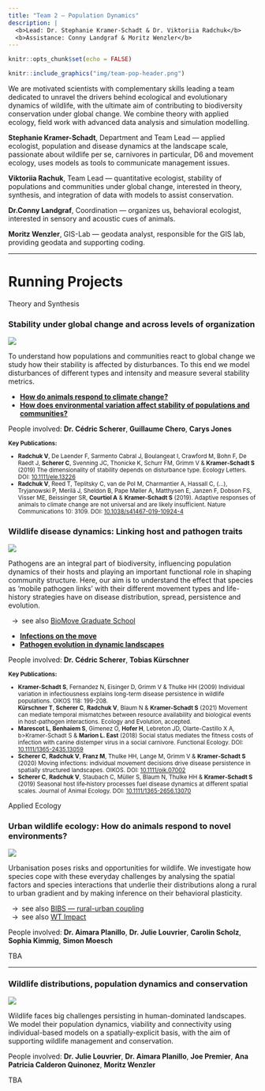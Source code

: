 ```yaml
---
title: "Team 2 — Population Dynamics"
description: |
  <b>Lead: Dr. Stephanie Kramer-Schadt & Dr. Viktoriia Radchuk</b>  
  <b>Assistance: Conny Landgraf & Moritz Wenzler</b>
---
```


```r
knitr::opts_chunk$set(echo = FALSE)
```

```r
knitr::include_graphics("img/team-pop-header.png")
```

<div class='highlightbox'>
  <span class='highlight'>
  We are motivated scientists with complementary skills leading a team dedicated to unravel the drivers behind ecological and evolutionary dynamics of wildlife, with the ultimate aim of contributing to biodiversity conservation under global change. We combine theory with applied ecology, field work with advanced data analysis and simulation modelling.
  </span>
</div>

**Stephanie Kramer-Schadt**, Department and Team Lead —  applied ecologist, population and disease dynamics at the landscape scale, passionate about wildlife per se, carnivores in particular, D6 and movement ecology, uses models as tools to communicate management issues.

**Viktoriia Rachuk**, Team Lead —  quantitative ecologist, stability of populations and communities under global change, interested in theory, synthesis, and integration of data with models to assist conservation.

**Dr.Conny Landgraf**, Coordination — organizes us, behavioral ecologist, interested in sensory and acoustic cues of animals.

**Moritz Wenzler**, GIS-Lab — geodata analyst, responsible for the GIS lab, providing geodata and supporting coding.

---

# Running Projects

<div class='headerbox'><hbox>Theory and Synthesis</hbox></div>

### Stability under global change and across levels of organization

![](img/team-pop-stability.png)

To understand how populations and communities react to global change we study how their stability is affected by disturbances. To this end we model disturbances of different types and intensity and measure several stability metrics.

* [**How do animals respond to climate change?**](proj-pop-stability-1.html)
* [**How does environmental variation affect stability of populations and communities?**](proj-pop-stability-2.html)

People involved: **Dr. Cédric Scherer**, **Guillaume Chero**, **Carys Jones**

<small>
  <b>Key Publications:</b>
  <ul>
    <li><b>Radchuk V</b>, De Laender F, Sarmento Cabral J, Boulangeat I, Crawford M, Bohn F, De Raedt J, <b>Scherer C</b>, Svenning JC, Thonicke K, Schurr FM, Grimm V & <b>Kramer‐Schadt S</b> (2019) The dimensionality of stability depends on disturbance type. Ecology Letters. DOI: <a href='https://doi.org/10.1111/ele.13226'>10.1111/ele.13226</a></li>
   <li><b>Radchuk V</b>, Reed T, Teplitsky C, van de Pol M, Charmantier A, Hassall C, (…), Tryjanowski P, Merilä J, Sheldon B, Pape Møller A, Matthysen E, Janzen F, Dobson FS,  Visser ME, Beissinger SR, <b>Courtiol A</b> & <b>Kramer-Schadt S</b> (2019). Adaptive responses of animals to climate change are not universal and are likely insufficient. Nature Communications 10: 3109. DOI: <a href='https://doi.org/10.1038/s41467-019-10924-4'>10.1038/s41467-019-10924-4</a></li>  
   </ul>
</small>


### Wildlife disease dynamics: Linking host and pathogen traits

![](img/team-pop-disease.png)

Pathogens are an integral part of biodiversity, influencing population dynamics of their hosts and playing an important functional role in shaping community structure. Here, our aim is to understand the effect that species as ‘mobile pathogen links’ with their different movement types and life-history strategies have on disease distribution, spread, persistence and evolution. 

&ensp;&rarr;&ensp;see also [BioMove Graduate School](https://www.bio-move.org/)

* [**Infections on the move**](proj-pop-disease-1.html)
* [**Pathogen evolution in dynamic landscapes**](proj-pop-disease-2.html)

People involved: **Dr. Cédric Scherer**, **Tobias Kürschner**

<small>
  <b>Key Publications:</b>
  <ul>
    <li><b>Kramer-Schadt S</b>, Fernandez N, Eisinger D, Grimm V & Thulke HH (2009) Individual variation in infectiousness explains long-term disease persistence in wildlife populations. OIKOS 118: 199-208.</li>
    </li><b>Kürschner T</b>, <b>Scherer C</b>, <b>Radchuk V</b>, Blaum N & <b>Kramer-Schadt S</b> (2021) Movement can mediate temporal mismatches between resource availability and biological events in host-pathogen interactions. Ecology and Evolution, accepted.
  <li><b>Marescot L</b>, <b>Benhaiem S</b>, Gimenez O, <b>Hofer H</b>, Lebreton JD, Olarte-Castillo X A, b>Kramer-Schadt S</b> & <b>Marion L. East</b> (2018) Social status mediates the fitness costs of infection with canine distemper virus in a social carnivore. Functional Ecology. DOI: <a href='https://doi.org/10.1111/1365-2435.13059'>10.1111/1365-2435.13059</a></li>
  <li><b>Scherer C</b>, <b>Radchuk V</b>, <b>Franz M</b>, Thulke HH, Lange M, Grimm V & <b>Kramer‐Schadt S</b> (2020) Moving infections: individual movement decisions drive disease persistence in spatially structured landscapes. OIKOS. DOI: <a href='https://doi.org/10.1111/oik.07002'>10.1111/oik.07002</a></li>
  <li><b>Scherer C</b>, <b>Radchuk V</b>, Staubach C, Müller S, Blaum N, Thulke HH & <b>Kramer‐Schadt S</b> (2019) Seasonal host life‐history processes fuel disease dynamics at different spatial scales. Journal of Animal Ecology. DOI: <a href='https://doi.org/10.1111/1365-2656.13070'>10.1111/1365-2656.13070</a></li>
   </ul>
</small>

<div class='headerbox'><hbox>Applied Ecology</hbox></div>

### Urban wildlife ecology: How do animals respond to novel environments?

![](img/team-pop-urban.png)

Urbanisation poses risks and opportunities for wildlife. We investigate how species cope with these everyday challenges by analysing the spatial factors and species interactions that underlie their distributions along a rural to urban gradient and by making inference on their behavioral plasticity. 

&ensp;&rarr;&ensp;see also [BIBS — rural-urban coupling](https://www.bbib.org/rural-urban-coupling.html)  
&ensp;&rarr;&ensp;see also [WT Impact](https://www.wtimpact.de/)

People involved: **Dr. Aimara Planillo**, **Dr. Julie Louvrier**, **Carolin Scholz**, **Sophia Kimmig**, **Simon Moesch**

TBA

---

### Wildlife distributions, population dynamics and conservation

![](img/team-pop-wildlife.png)

Wildlife faces big challenges persisting in human-dominated landscapes. We model their population dynamics, viability and connectivity using individual-based models on a spatially-explicit basis, with the aim of supporting wildlife management and conservation.

People involved: **Dr. Julie Louvrier**, **Dr. Aimara Planillo**, **Joe Premier**, **Ana Patricia Calderon Quinonez**, **Moritz Wenzler**

TBA
